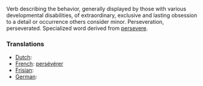 Verb describing the behavior, generally displayed by those with various developmental disabilities, of extraordinary, exclusive and lasting obsession to a detail or occurrence others consider minor.  Perseveration, perseverated. Specialized word derived from [[persevere]].


===Translations===
*[[Dutch]]: [[]]
*[[French]]: [[persévérer]]
*[[Frisian]]: [[]]
*[[German]]: [[]]